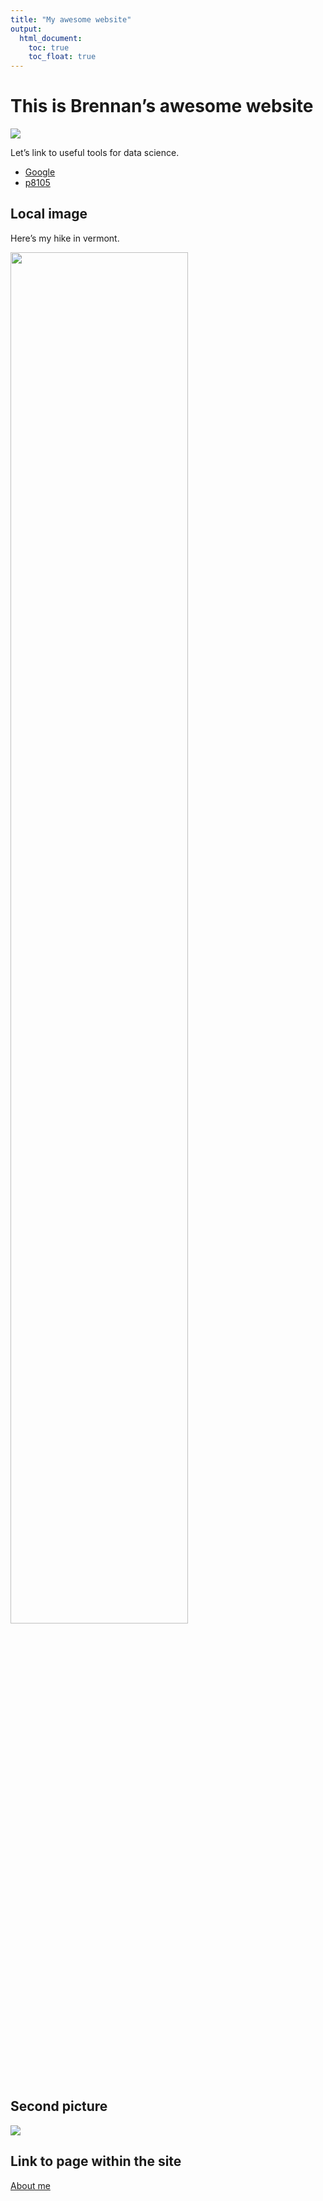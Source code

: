 ```yaml
---
title: "My awesome website"
output: 
  html_document:
    toc: true
    toc_float: true
---
```


# This is Brennan's awesome website

![](https://media.giphy.com/media/drXGoW1iudhKw/giphy.gif)


Let's link to useful tools for data science.

* [Google](https://www.google.com)
* [p8105](https://www.p8105.com)

## Local image

Here's my hike in vermont.

<img src="images/vermont.jpeg" style="width:75%">

## Second picture

![](images/wedding.jpeg)


## Link to page within the site

[About me](about.html)

